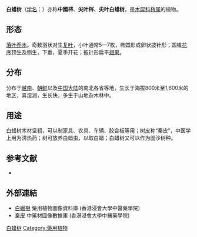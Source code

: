 {{Speciesbox
| name = 白蜡树
| status = 
| status_system = 
| image = Fraxinus chinensis.JPG
| genus = Fraxinus
| species = chinensis
| authority = Roxb.
|synonyms = 
尖叶白蜡树 ''Fraxinus szaboana'' Lingelsh.
}}

'''白蜡树'''（[[学名|学名]]：{{lang|la|''Fraxinus chinensis''}}）亦称'''中國梣'''、'''尖叶梣'''、'''尖叶白蜡树'''，是[[木犀科|木犀科]][[梣属|梣属]]的植物。

== 形态 ==
[[落叶乔木|落叶乔木]]。奇数羽状对生[[复叶|复叶]]，小叶通常5—7枚，椭圆形或卵状披针形；圆锥[[花序|花序]]顶生及侧生，下垂，夏季开花；披针形扁平[[翅果|翅果]]。

== 分布 ==
分布于[[越南|越南]]、[[朝鲜|朝鲜]]以及[[中国大陆|中国大陆]]的南北各省等地，生长于海拔800米至1,600米的地区，喜湿润，生长快，多生于山地杂木林中。

== 用途 ==
白蜡树木材坚韧，可以制家具、农具、车辆、胶合板等用；树皮称“秦皮”，中医学上用为清热药；树可放养白蜡虫，以取白蜡；白蜡树又可以作为固沙树种。

== 参考文献 ==
<div class="references-small">
* {{cite web| url =http://www.bioinfo.cn/db05/KmzwSpecies.php?action=view&id=30347| title =白蜡树| work =《中国高等植物数据库全库》| publisher =中国科学院微生物研究所| author =昆明植物研究所| accessdate =2009-02-26| deadurl =yes| archiveurl =https://web.archive.org/web/20160305060239/http://www.bioinfo.cn/db05/KmzwSpecies.php?action=view&id=30347| archivedate =2016-03-05}}
</div>

==外部連結==
* [https://libproject.hkbu.edu.hk/was40/detail?lang=ch&channelid=1288&searchword=herb_id=D00404   白蠟樹] {{Wayback|url=https://libproject.hkbu.edu.hk/was40/detail?lang=ch&channelid=1288&searchword=herb_id=D00404 |date=20210624202353 }} 藥用植物圖像資料庫 (香港浸會大學中醫藥學院) {{zh}}{{en}}
*[https://sys01.lib.hkbu.edu.hk/cmed/mmid/detail.php?pid=B00350 秦皮] 中藥材圖像數據庫  (香港浸會大學中醫藥學院) {{zh}}{{en}} 
{{Taxonbar}}
[[Category:梣属|白蜡树]]
[[Category:藥用植物|Category:藥用植物]]

{{植物小作品}}